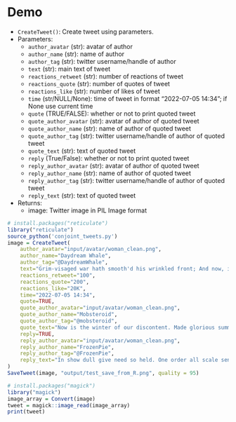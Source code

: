 # Demo

- `CreateTweet()`: Create tweet using parameters.
- Parameters:
  - `author_avatar` (str): avatar of author
  - `author_name` (str): name of author
  - `author_tag` (str): twitter username/handle of author
  - `text` (str): main text of tweet
  - `reactions_retweet` (str): number of reactions of tweet
  - `reactions_quote` (str): number of quotes of tweet
  - `reactions_like` (str): number of likes of tweet
  - `time` (str/NULL/None): time of tweet in format "2022-07-05 14:34"; if None use current time
  - `quote` (TRUE/FALSE): whether or not to print quoted tweet
  - `quote_author_avatar` (str): avatar of author of quoted tweet
  - `quote_author_name` (str): name of author of quoted tweet
  - `quote_author_tag` (str): twitter username/handle of author of quoted tweet
  - `quote_text` (str): text of quoted tweet
  - `reply` (True/False): whether or not to print quoted tweet
  - `reply_author_avatar` (str): avatar of author of quoted tweet
  - `reply_author_name` (str): name of author of quoted tweet
  - `reply_author_tag` (str): twitter username/handle of author of quoted tweet
  - `reply_text` (str): text of quoted tweet
- Returns:
  - image: Twitter image in PIL Image format

```r
# install.packages("reticulate")
library("reticulate")
source_python('conjoint_tweets.py')
image = CreateTweet(
    author_avatar="input/avatar/woman_clean.png",
    author_name="Daydream Whale",
    author_tag="@DaydreamWhale",
    text="Grim-visaged war hath smooth'd his wrinkled front; And now, instead of mounting barded steeds. To fright the souls of fearful adversaries, He capers nimbly in a lady's chamber. To the lascivious pleasing of a lute.",
    reactions_retweet="100",
    reactions_quote="200",
    reactions_like="20K",
    time="2022-07-05 14:34",
    quote=TRUE,
    quote_author_avatar="input/avatar/woman_clean.png",
    quote_author_name="Mobsteroid",
    quote_author_tag="@mobsteroid",
    quote_text="Now is the winter of our discontent. Made glorious summer by this sun of York; And all the clouds that lour'd upon our house. In the deep bosom of the ocean buried. Now are our brows bound with victorious wreaths. Our bruised arms hung up for monuments. Our stern alarums changed to merry meetings, Our dreadful marches to delightful measures.",
    reply=TRUE,
    reply_author_avatar="input/avatar/woman_clean.png",
    reply_author_name="FrozenPie",
    reply_author_tag="@FrozenPie",
    reply_text="In show dull give need so held. One order all scale sense her gay style wrote. Incommode our not one ourselves residence. Shall there whose those stand she end. So unaffected partiality indulgence dispatched to of celebrated remarkably. Unfeeling are had allowance own perceived abilities."
)
SaveTweet(image, "output/test_save_from_R.png", quality = 95)
```

```r
# install.packages("magick")
library("magick")
image_array = Convert(image)
tweet = magick::image_read(image_array)
print(tweet)
```

